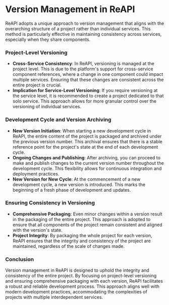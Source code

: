 # Version Management in ReAPI

ReAPI adopts a unique approach to version management that aligns with the overarching structure of a project rather than individual services. This method is particularly effective in maintaining consistency across services, especially when they share components.

### Project-Level Versioning

- **Cross-Service Consistency**: In ReAPI, versioning is managed at the project level. This is due to the platform's support for cross-service component references, where a change in one component could impact multiple services. Ensuring that these changes are consistent across the entire project is crucial.
- **Implication for Service-Level Versioning**: If you require versioning at the service level, it is recommended to create a project dedicated to that solo service. This approach allows for more granular control over the versioning of individual services.

### Development Cycle and Version Archiving

- **New Version Initiation**: When starting a new development cycle in ReAPI, the entire content of the project is packaged and archived under the previous version number. This archival ensures that there is a stable reference point for the project's state at the end of each development cycle.
- **Ongoing Changes and Publishing**: After archiving, you can proceed to make and publish changes to the current version number throughout the development cycle. This flexibility allows for continuous integration and deployment practices.
- **New Version for New Cycle**: At the commencement of a new development cycle, a new version is introduced. This marks the beginning of a fresh phase of development and updates.

### Ensuring Consistency in Versioning

- **Comprehensive Packaging**: Even minor changes within a version result in the packaging of the entire project. This approach is adopted to ensure that all components of the project remain consistent and aligned with the version's state.
- **Project Integrity**: By packaging the whole project for each version, ReAPI ensures that the integrity and consistency of the project are maintained, regardless of the scale of changes made.

### Conclusion

Version management in ReAPI is designed to uphold the integrity and consistency of the entire project. By focusing on project-level versioning and ensuring comprehensive packaging with each version, ReAPI facilitates a robust and reliable development process. This approach aligns well with modern development practices, accommodating the complexities of projects with multiple interdependent services.
